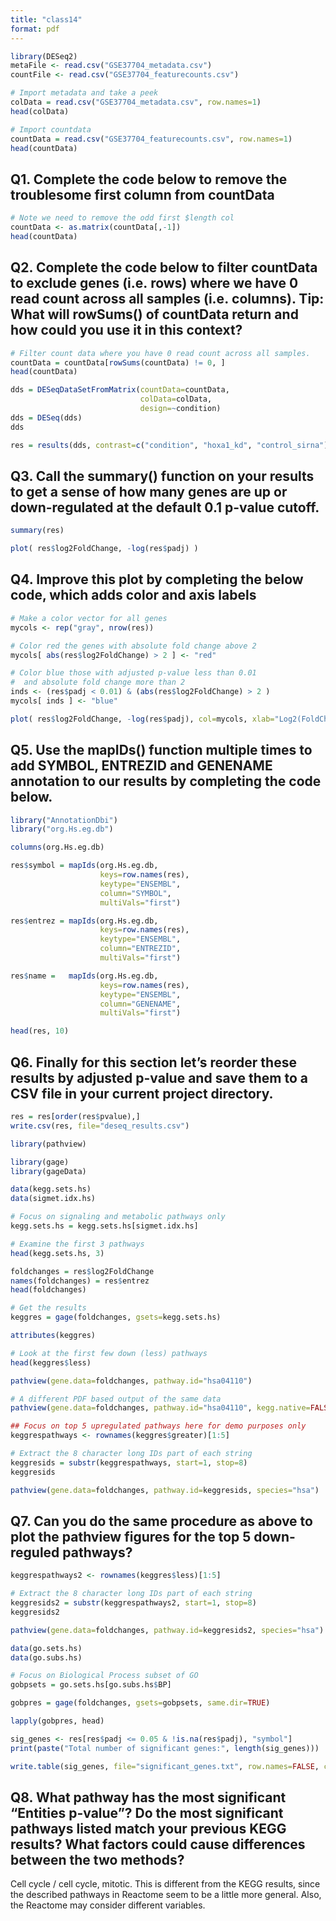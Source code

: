 ```yaml
---
title: "class14"
format: pdf
---
```


```r
library(DESeq2)
metaFile <- read.csv("GSE37704_metadata.csv")
countFile <- read.csv("GSE37704_featurecounts.csv")

# Import metadata and take a peek
colData = read.csv("GSE37704_metadata.csv", row.names=1)
head(colData)

# Import countdata
countData = read.csv("GSE37704_featurecounts.csv", row.names=1)
head(countData)
```

## Q1. Complete the code below to remove the troublesome first column from countData

```r
# Note we need to remove the odd first $length col
countData <- as.matrix(countData[,-1])
head(countData)
```

## Q2. Complete the code below to filter countData to exclude genes (i.e. rows) where we have 0 read count across all samples (i.e. columns). Tip: What will rowSums() of countData return and how could you use it in this context?

```r
# Filter count data where you have 0 read count across all samples.
countData = countData[rowSums(countData) != 0, ]
head(countData)
```

```r
dds = DESeqDataSetFromMatrix(countData=countData,
                             colData=colData,
                             design=~condition)
dds = DESeq(dds)
dds

res = results(dds, contrast=c("condition", "hoxa1_kd", "control_sirna"))

```
## Q3. Call the summary() function on your results to get a sense of how many genes are up or down-regulated at the default 0.1 p-value cutoff.

```r
summary(res)
```

```r
plot( res$log2FoldChange, -log(res$padj) )
```

## Q4. Improve this plot by completing the below code, which adds color and axis labels

```r
# Make a color vector for all genes
mycols <- rep("gray", nrow(res))

# Color red the genes with absolute fold change above 2
mycols[ abs(res$log2FoldChange) > 2 ] <- "red"

# Color blue those with adjusted p-value less than 0.01
#  and absolute fold change more than 2
inds <- (res$padj < 0.01) & (abs(res$log2FoldChange) > 2 )
mycols[ inds ] <- "blue"

plot( res$log2FoldChange, -log(res$padj), col=mycols, xlab="Log2(FoldChange)", ylab="-Log(P-value)" )
```

## Q5. Use the mapIDs() function multiple times to add SYMBOL, ENTREZID and GENENAME annotation to our results by completing the code below.

```r
library("AnnotationDbi")
library("org.Hs.eg.db")

columns(org.Hs.eg.db)

res$symbol = mapIds(org.Hs.eg.db,
                    keys=row.names(res), 
                    keytype="ENSEMBL",
                    column="SYMBOL",
                    multiVals="first")

res$entrez = mapIds(org.Hs.eg.db,
                    keys=row.names(res),
                    keytype="ENSEMBL",
                    column="ENTREZID",
                    multiVals="first")

res$name =   mapIds(org.Hs.eg.db,
                    keys=row.names(res),
                    keytype="ENSEMBL",
                    column="GENENAME",
                    multiVals="first")

head(res, 10)
```

## Q6. Finally for this section let's reorder these results by adjusted p-value and save them to a CSV file in your current project directory.

```r
res = res[order(res$pvalue),]
write.csv(res, file="deseq_results.csv")
```

```r
library(pathview)

library(gage)
library(gageData)

data(kegg.sets.hs)
data(sigmet.idx.hs)

# Focus on signaling and metabolic pathways only
kegg.sets.hs = kegg.sets.hs[sigmet.idx.hs]

# Examine the first 3 pathways
head(kegg.sets.hs, 3)
```

```r
foldchanges = res$log2FoldChange
names(foldchanges) = res$entrez
head(foldchanges)

# Get the results
keggres = gage(foldchanges, gsets=kegg.sets.hs)

attributes(keggres)

# Look at the first few down (less) pathways
head(keggres$less)

pathview(gene.data=foldchanges, pathway.id="hsa04110")
```
```r
# A different PDF based output of the same data
pathview(gene.data=foldchanges, pathway.id="hsa04110", kegg.native=FALSE)
```

```r
## Focus on top 5 upregulated pathways here for demo purposes only
keggrespathways <- rownames(keggres$greater)[1:5]

# Extract the 8 character long IDs part of each string
keggresids = substr(keggrespathways, start=1, stop=8)
keggresids

pathview(gene.data=foldchanges, pathway.id=keggresids, species="hsa")
```

## Q7. Can you do the same procedure as above to plot the pathview figures for the top 5 down-reguled pathways?

```r
keggrespathways2 <- rownames(keggres$less)[1:5]

# Extract the 8 character long IDs part of each string
keggresids2 = substr(keggrespathways2, start=1, stop=8)
keggresids2

pathview(gene.data=foldchanges, pathway.id=keggresids2, species="hsa")
```

```r
data(go.sets.hs)
data(go.subs.hs)

# Focus on Biological Process subset of GO
gobpsets = go.sets.hs[go.subs.hs$BP]

gobpres = gage(foldchanges, gsets=gobpsets, same.dir=TRUE)

lapply(gobpres, head)
```

```r
sig_genes <- res[res$padj <= 0.05 & !is.na(res$padj), "symbol"]
print(paste("Total number of significant genes:", length(sig_genes)))

write.table(sig_genes, file="significant_genes.txt", row.names=FALSE, col.names=FALSE, quote=FALSE)
```
## Q8. What pathway has the most significant “Entities p-value”? Do the most significant pathways listed match your previous KEGG results? What factors could cause differences between the two methods?

Cell cycle / cell cycle, mitotic. This is different from the KEGG results, since the described pathways in Reactome seem to be a little more general. Also, the Reactome may consider different variables.